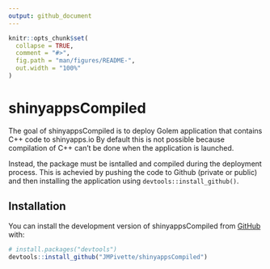 ```yaml
---
output: github_document
---
```


<!-- README.md is generated from README.Rmd. Please edit that file -->

```r
knitr::opts_chunk$set(
  collapse = TRUE,
  comment = "#>",
  fig.path = "man/figures/README-",
  out.width = "100%"
)
```

# shinyappsCompiled

<!-- badges: start -->
<!-- badges: end -->

The goal of shinyappsCompiled is to deploy Golem application that contains C++ code to shinyapps.io
By default this is not possible because compilation of C++ can't be done when the application is launched.

Instead, the package must be isntalled and compiled during the deployment process. This is achevied by pushing the code to Github (private or public) and then installing the application using `devtools::install_github()`.

## Installation

You can install the development version of shinyappsCompiled from [GitHub](https://github.com/) with:

``` r
# install.packages("devtools")
devtools::install_github("JMPivette/shinyappsCompiled")
```

